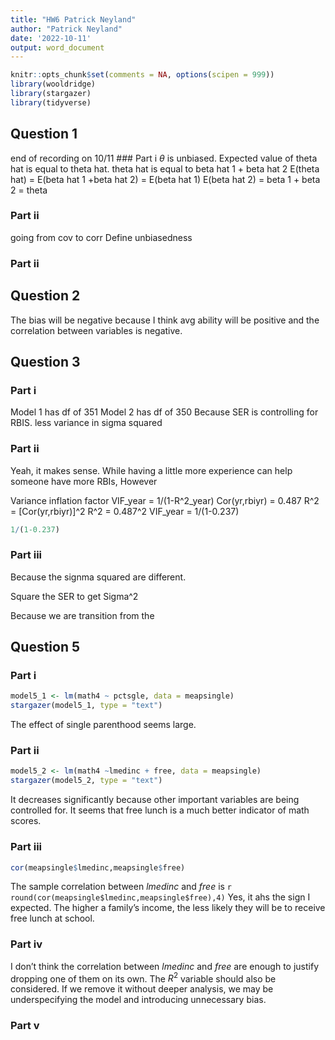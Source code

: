 ```yaml
---
title: "HW6 Patrick Neyland"
author: "Patrick Neyland"
date: '2022-10-11'
output: word_document
---
```


```r
knitr::opts_chunk$set(comments = NA, options(scipen = 999))
library(wooldridge)
library(stargazer)
library(tidyverse)
```

## Question 1

end of recording on 10/11 
### Part i
$\theta$ is unbiased. Expected value of theta hat is equal to theta hat. 
theta hat is equal to beta hat 1 + beta hat 2
E(theta hat) = E(beta hat 1 +beta hat 2)
= E(beta hat 1) E(beta hat 2)
= beta 1 + beta 2 = theta

### Part ii
going from cov to corr
Define unbiasedness

### Part ii


## Question 2

The bias will be negative because I think avg ability will be positive and the correlation between variables is negative. 



## Question 3
### Part i
Model 1 has df of 351
Model 2 has df of 350
Because SER is controlling for RBIS. less variance in sigma squared

### Part ii
Yeah, it makes sense. While having a little more experience can help someone have more RBIs, However

Variance inflation factor
VIF_year = 1/(1-R^2_year)
Cor(yr,rbiyr) = 0.487
R^2 = [Cor(yr,rbiyr)]^2
R^2 = 0.487^2
VIF_year = 1/(1-0.237)

```r
1/(1-0.237)
```

### Part iii
Because the signma squared are different. 

Square the SER to get Sigma^2

Because we are transition from the


## Question 5
### Part i
```r
model5_1 <- lm(math4 ~ pctsgle, data = meapsingle)
stargazer(model5_1, type = "text")
```
The effect of single parenthood seems large.

### Part ii
```r
model5_2 <- lm(math4 ~lmedinc + free, data = meapsingle)
stargazer(model5_2, type = "text")
```
It decreases significantly because other important variables are being controlled for. It seems that free lunch is a much better indicator of math scores.   

### Part iii
```r
cor(meapsingle$lmedinc,meapsingle$free)
```
The sample correlation between $lmedinc$ and $free$ is `r round(cor(meapsingle$lmedinc,meapsingle$free),4)`
Yes, it ahs the sign I expected. The higher a family's income, the less likely they will be to receive free lunch at school. 

### Part iv

I don't think the correlation between $lmedinc$ and $free$ are enough to justify dropping one of them on its own. The $R^2$ variable should also be considered. If we remove it without deeper analysis, we may be underspecifying the model and introducing unnecessary bias. 

### Part v
